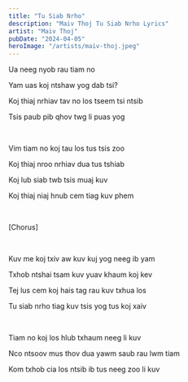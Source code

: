 ```yaml
---
title: "Tu Siab Nrho"
description: "Maiv Thoj Tu Siab Nrho Lyrics"
artist: "Maiv Thoj"
pubDate: "2024-04-05"
heroImage: "/artists/maiv-thoj.jpeg"
---
```


Ua neeg nyob rau tiam no

Yam uas koj ntshaw yog dab tsi?

Koj thiaj nrhiav tav no los tseem tsi ntsib

Tsis paub pib qhov twg li puas yog

<br />

Vim tiam no koj tau los tus tsis zoo

Koj thiaj nroo nrhiav dua tus tshiab

Koj lub siab twb tsis muaj kuv

Koj thiaj niaj hnub cem tiag kuv phem

<br />

[Chorus]

<br />

Kuv me koj txiv aw kuv kuj yog neeg ib yam

Txhob ntshai tsam kuv yuav khaum koj kev

Tej lus cem koj hais tag rau kuv txhua los

Tu siab nrho tiag kuv tsis yog tus koj xaiv

<br />

Tiam no koj los hlub txhaum neeg li kuv

Nco ntsoov mus thov dua yawm saub rau lwm tiam

Kom txhob cia los ntsib ib tus neeg zoo li kuv

